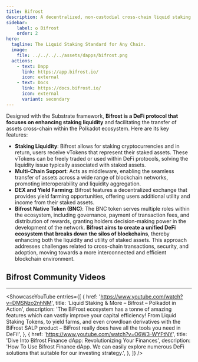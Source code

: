 ```yaml
---
title: Bifrost
description: A decentralized, non-custodial cross-chain liquid staking protocol.
sidebar:
    label: ✪ Bifrost
    order: 2
hero:
  tagline: The Liquid Staking Standard for Any Chain.
  image: 
    file: ../../../../assets/dapps/bifrost.png
  actions:
    - text: Dapp
      link: https://app.bifrost.io/
      icon: external
    - text: Docs
      link: https://docs.bifrost.io/
      icon: external
      variant: secondary
---
```



Designed with the Substrate framework, **Bifrost is a DeFi protocol that focuses on enhancing staking liquidity** and facilitating the transfer of assets cross-chain within the Polkadot ecosystem. Here are its key features:
- **Staking Liquidity**: Bifrost allows for staking cryptocurrencies and in return, users receive vTokens that represent their staked assets. These vTokens can be freely traded or used within DeFi protocols, solving the liquidity issue typically associated with staked assets.
- **Multi-Chain Support**: Acts as middleware, enabling the seamless transfer of assets across a wide range of blockchain networks, promoting interoperability and liquidity aggregation.
- **DEX and Yield Farming**: Bifrost features a decentralized exchange that provides yield farming opportunities, offering users additional utility and income from their staked assets.
- **Bifrost Native Token (BNC)**: The BNC token serves multiple roles within the ecosystem, including governance, payment of transaction fees, and distribution of rewards, granting holders decision-making power in the development of the network.
**Bifrost aims to create a** **unified DeFi ecosystem that breaks down the silos of blockchains**, thereby enhancing both the liquidity and utility of staked assets. This approach addresses challenges related to cross-chain transactions, security, and adoption, moving towards a more interconnected and efficient blockchain environment.

## Bifrost Community  Videos
------------
<ShowcaseYouTube
  entries={[
    {
      href: 'https://www.youtube.com/watch?v=DMSNzo2nhNM',
      title: 'Liquid Staking & More – Bifrost – Polkadot in Action',
      description: 'The BiFrost ecosystem has a tonne of amazing features which can vastly improve your capital efficiency! From Liquid Staking Tokens, to yield farms, and even crowdloan derivatives with the BiFrost SALP product – BiFrost really does have all the tools you need in DeFi!',
          },
              {
      href: 'https://www.youtube.com/watch?v=O6W3-WYFtNY',
      title: 'Dive Into Bifrost Finance dApp: Revolutionizing Your Finances',
      description: 'How To Use Bifrost Finance dApp. We can easily explore numerous DeFi solutions that suitable for our investing strategy.',
          },
  ]} />
